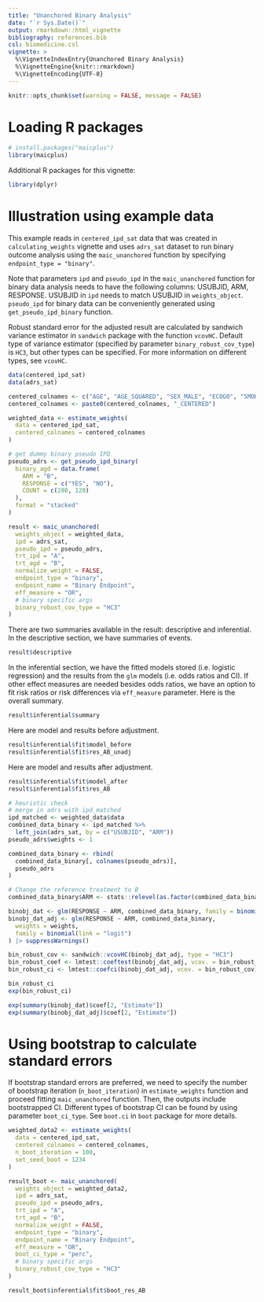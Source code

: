 ```yaml
---
title: "Unanchored Binary Analysis"
date: "`r Sys.Date()`"
output: rmarkdown::html_vignette
bibliography: references.bib
csl: biomedicine.csl
vignette: >
  %\VignetteIndexEntry{Unanchored Binary Analysis}
  %\VignetteEngine{knitr::rmarkdown}
  %\VignetteEncoding{UTF-8}
---
```


```r
knitr::opts_chunk$set(warning = FALSE, message = FALSE)
```

# Loading R packages

```r
# install.packages("maicplus")
library(maicplus)
```

Additional R packages for this vignette:

```r
library(dplyr)
```

# Illustration using example data

This example reads in `centered_ipd_sat` data that was created in `calculating_weights` vignette and uses `adrs_sat` dataset to run binary outcome analysis using the `maic_unanchored` function by specifying `endpoint_type = "binary"`.

Note that parameters `ipd` and `pseudo_ipd` in the `maic_unanchored` function for binary data analysis needs to have the following columns: USUBJID, ARM, RESPONSE. USUBJID in `ipd` needs to match USUBJID in `weights_object`. `pseudo_ipd` for binary data can be conveniently generated using `get_pseudo_ipd_binary` function.

Robust standard error for the adjusted result are calculated by sandwich variance estimator in `sandwich` package with the function `vcovHC`. Default type of variance estimator (specified by parameter `binary_robust_cov_type`) is `HC3`, but other types can be specified. For more information on different types, see `vcovHC`.

```r
data(centered_ipd_sat)
data(adrs_sat)

centered_colnames <- c("AGE", "AGE_SQUARED", "SEX_MALE", "ECOG0", "SMOKE", "N_PR_THER_MEDIAN")
centered_colnames <- paste0(centered_colnames, "_CENTERED")

weighted_data <- estimate_weights(
  data = centered_ipd_sat,
  centered_colnames = centered_colnames
)

# get dummy binary pseudo IPD
pseudo_adrs <- get_pseudo_ipd_binary(
  binary_agd = data.frame(
    ARM = "B",
    RESPONSE = c("YES", "NO"),
    COUNT = c(280, 120)
  ),
  format = "stacked"
)

result <- maic_unanchored(
  weights_object = weighted_data,
  ipd = adrs_sat,
  pseudo_ipd = pseudo_adrs,
  trt_ipd = "A",
  trt_agd = "B",
  normalize_weight = FALSE,
  endpoint_type = "binary",
  endpoint_name = "Binary Endpoint",
  eff_measure = "OR",
  # binary specific args
  binary_robust_cov_type = "HC3"
)
```

There are two summaries available in the result: descriptive and inferential. In the descriptive section, we have summaries of events.

```r
result$descriptive
```

In the inferential section, we have the fitted models stored (i.e. logistic regression) and the results from the `glm` models (i.e. odds ratios and CI). If other effect measures are needed besides odds ratios, we have an option to fit risk ratios or risk differences via `eff_measure` parameter. Here is the overall summary.

```r
result$inferential$summary
```

Here are model and results before adjustment.

```r
result$inferential$fit$model_before
result$inferential$fit$res_AB_unadj
```

Here are model and results after adjustment.

```r
result$inferential$fit$model_after
result$inferential$fit$res_AB
```

```r
# heuristic check
# merge in adrs with ipd_matched
ipd_matched <- weighted_data$data
combined_data_binary <- ipd_matched %>%
  left_join(adrs_sat, by = c("USUBJID", "ARM"))
pseudo_adrs$weights <- 1

combined_data_binary <- rbind(
  combined_data_binary[, colnames(pseudo_adrs)],
  pseudo_adrs
)

# Change the reference treatment to B
combined_data_binary$ARM <- stats::relevel(as.factor(combined_data_binary$ARM), ref = "B")

binobj_dat <- glm(RESPONSE ~ ARM, combined_data_binary, family = binomial(link = "logit"))
binobj_dat_adj <- glm(RESPONSE ~ ARM, combined_data_binary,
  weights = weights,
  family = binomial(link = "logit")
) |> suppressWarnings()

bin_robust_cov <- sandwich::vcovHC(binobj_dat_adj, type = "HC3")
bin_robust_coef <- lmtest::coeftest(binobj_dat_adj, vcov. = bin_robust_cov)
bin_robust_ci <- lmtest::coefci(binobj_dat_adj, vcov. = bin_robust_cov)

bin_robust_ci
exp(bin_robust_ci)

exp(summary(binobj_dat)$coef[2, "Estimate"])
exp(summary(binobj_dat_adj)$coef[2, "Estimate"])
```

# Using bootstrap to calculate standard errors

If bootstrap standard errors are preferred, we need to specify the number of bootstrap iteration (`n_boot_iteration`) in `estimate_weights` function and proceed fitting `maic_unanchored` function. Then, the outputs include bootstrapped CI. Different types of bootstrap CI can be found by using parameter `boot_ci_type`. See `boot.ci` in `boot` package for more details.

```r
weighted_data2 <- estimate_weights(
  data = centered_ipd_sat,
  centered_colnames = centered_colnames,
  n_boot_iteration = 100,
  set_seed_boot = 1234
)

result_boot <- maic_unanchored(
  weights_object = weighted_data2,
  ipd = adrs_sat,
  pseudo_ipd = pseudo_adrs,
  trt_ipd = "A",
  trt_agd = "B",
  normalize_weight = FALSE,
  endpoint_type = "binary",
  endpoint_name = "Binary Endpoint",
  eff_measure = "OR",
  boot_ci_type = "perc",
  # binary specific args
  binary_robust_cov_type = "HC3"
)

result_boot$inferential$fit$boot_res_AB
```
